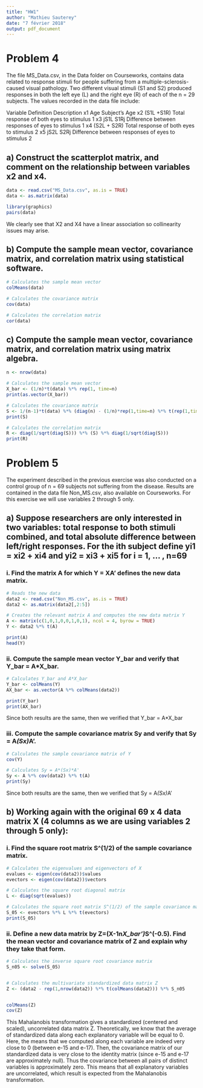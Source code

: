 ```yaml
---
title: "HW1"
author: "Mathieu Sauterey"
date: "7 février 2018"
output: pdf_document
---
```


# Problem 4

The file MS_Data.csv, in the Data folder on Courseworks, contains data related to response stimuli for people suffering from a multiple-sclerosis-caused visual pathology. Two different visual stimuli (S1 and S2) produced responses in both the left eye (L) and the right eye (R) of each of the n = 29 subjects. The values recorded in the data file include:

Variable  Definition      Description 
x1        Age             Subject's Age
x2        (S1L +S1R)      Total response of both eyes to stimulus 1
x3        jS1L S1Rj       Difference between responses of eyes to stimulus 1
x4        (S2L + S2R)     Total response of both eyes to stimulus 2
x5        jS2L  S2Rj      Difference between responses of eyes to stimulus 2


## a) Construct the scatterplot matrix, and comment on the relationship between variables x2 and x4.

```r
data <- read.csv("MS_Data.csv", as.is = TRUE)
data <- as.matrix(data)

library(graphics)
pairs(data)

```
We clearly see that X2 and X4 have a linear association so collinearity issues may arise.

## b) Compute the sample mean vector, covariance matrix, and correlation matrix using statistical software.

```r

# Calculates the sample mean vector
colMeans(data)

# Calculates the covariance matrix
cov(data)

# Calculates the correlation matrix
cor(data)

```

## c) Compute the sample mean vector, covariance matrix, and correlation matrix using matrix algebra.


```r

n <- nrow(data)

# Calculates the sample mean vector
X_bar <- (1/n)*t(data) %*% rep(1, time=n)
print(as.vector(X_bar))

# Calculates the covariance matrix
S <- 1/(n-1)*t(data) %*% (diag(n) - (1/n)*rep(1,time=n) %*% t(rep(1,time=n))) %*% data
print(S)

# Calculates the correlation matrix
R <- diag(1/sqrt(diag(S))) %*% (S) %*% diag(1/sqrt(diag(S)))
print(R)
```

# Problem 5

The experiment described in the previous exercise was also conducted on a control group of n = 69 subjects not suffering from the disease. Results are contained in the data file Non_MS.csv, also available on Courseworks. For this exercise we will use variables 2 through 5 only.


## a) Suppose researchers are only interested in two variables: total response to both stimuli combined, and total absolute difference between left/right responses. For the ith subject define yi1 = xi2 + xi4 and yi2 = xi3 + xi5 for i = 1, ... , n=69

### i. Find the matrix A for which Y = XA' defines the new data matrix.


```r
# Reads the new data
data2 <- read.csv("Non_MS.csv", as.is = TRUE)
data2 <- as.matrix(data2[,2:5])

# Creates the relevant matrix A and computes the new data matrix Y
A <- matrix(c(1,0,1,0,0,1,0,1), ncol = 4, byrow = TRUE)
Y <- data2 %*% t(A)

print(A)
head(Y)
```

### ii. Compute the sample mean vector Y_bar and verify that Y_bar = A*X_bar.

```r

# Calculates Y_bar and A*X_bar
Y_bar <- colMeans(Y)
AX_bar <- as.vector(A %*% colMeans(data2))

print(Y_bar)
print(AX_bar)
```
Since both results are the same, then we verified that Y_bar = A*X_bar

### iii. Compute the sample covariance matrix Sy and verify that Sy = A*(Sx)*A'.

```r

# Calculates the sample covariance matrix of Y
cov(Y)

# Calculates Sy = A*(Sx)*A'
Sy <- A %*% cov(data2) %*% t(A)
print(Sy)

```
Since both results are the same, then we verified that Sy = A*(Sx)*A'

## b) Working again with the original 69 x 4 data matrix X (4 columns as we are using variables 2 through 5 only):

### i. Find the square root matrix S^(1/2) of the sample covariance matrix.

```r

# Calculates the eigenvalues and eigenvectors of X
evalues <- eigen(cov(data2))$values
evectors <- eigen(cov(data2))$vectors

# Calculates the square root diagonal matrix
L <- diag(sqrt(evalues))

# Calculates the square root matrix S^(1/2) of the sample covariance matrix
S_05 <- evectors %*% L %*% t(evectors)
print(S_05)

```

### ii. Define a new data matrix by Z=(X-1n*X_bar')*S^(-0.5). Find the mean vector and covariance matrix of Z and explain why they take that form.

```r

# Calculates the inverse square root covariance matrix
S_n05 <- solve(S_05)


# Calculates the multivariate standardized data matrix Z
Z <- (data2 - rep(1,nrow(data2)) %*% t(colMeans(data2))) %*% S_n05


colMeans(Z)
cov(Z)
```
This Mahalanobis transformation gives a standardized (centered and scaled), uncorrelated data matrix Z. Theoretically, we know that the average of standardized data along each explanatory variable will be equal to 0. Here, the means that we computed along each variable are indeed very close to 0 (between e-15 and e-17). Then, the covariance matrix of our standardized data is very close to the identity matrix (since e-15 and e-17 are approximately null). Thus the covariance between all pairs of distinct variables is approximately zero. This means that all explanatory variables are uncorrelated, which result is expected from the Mahalanobis transformation.
